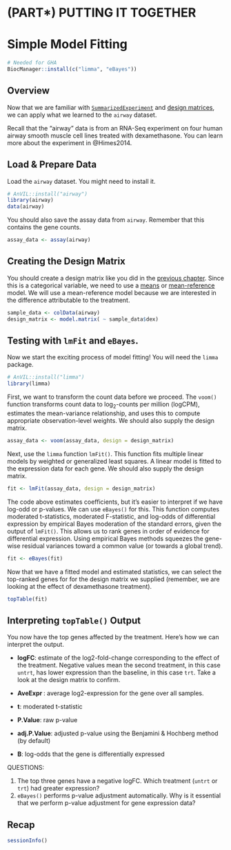 # (PART\*) PUTTING IT TOGETHER {-}

# Simple Model Fitting

```r
# Needed for GHA
BiocManager::install(c("limma", "eBayes"))
```

## Overview

Now that we are familiar with [`SummarizedExperiment`](summarizedexperiment.html#summarizedexperiment) and [design matrices](design-matrices.html#design-matrices), we can apply what we learned to the `airway` dataset. 

Recall that the "airway" data is from an RNA-Seq experiment on four human airway smooth muscle cell lines treated with dexamethasone. You can learn more about the experiment in @Himes2014. 

## Load & Prepare Data

Load the `airway` dataset. You might need to install it.

```r
# AnVIL::install("airway")
library(airway)
data(airway)
```

You should also save the assay data from `airway`. Remember that this contains the gene counts.

```r
assay_data <- assay(airway)
```

## Creating the Design Matrix

You should create a design matrix like you did in the [previous chapter](design-matrices.html#inpractice). Since this is a categorical variable, we need to use a [means](#means) or [mean-reference](#meanref) model. We will use a mean-reference model because we are interested in the difference attributable to the treatment.

```r
sample_data <- colData(airway)
design_matrix <- model.matrix( ~ sample_data$dex)
```

## Testing with `lmFit` and `eBayes`.

Now we start the exciting process of model fitting! You will need the `limma` package.

```r
# AnVIL::install("limma")
library(limma)
```

First, we want to transform the count data before we proceed. The `voom()` function transforms count data to $\log_{2}$-counts per million (logCPM), estimates the mean-variance relationship, and uses this to compute appropriate observation-level weights. We should also supply the design matrix.

```r
assay_data <- voom(assay_data, design = design_matrix)
```

Next, use the `limma` function `lmFit()`. This function fits multiple linear models by weighted or generalized least squares. A linear model is fitted to the expression data for each gene. We should also supply the design matrix.

```r
fit <- lmFit(assay_data, design = design_matrix)
```

The code above estimates coefficients, but it's easier to interpret if we have log-odd or p-values. We can use `eBayes()` for this. This function computes moderated t-statistics, moderated F-statistic, and log-odds of differential expression by empirical Bayes moderation of the standard errors, given the output of `lmFit()`. This allows us to rank genes in order of evidence for differential expression. Using empirical Bayes methods squeezes the gene-wise residual variances toward a common value (or towards a global trend).

```r
fit <- eBayes(fit)
```

Now that we have a fitted model and estimated statistics, we can select the top-ranked genes for for the design matrix we supplied (remember, we are looking at the effect of dexamethasone treatment). 

```r
topTable(fit)
```

## Interpreting `topTable()` Output

You now have the top genes affected by the treatment. Here's how we can interpret the output.

- **logFC**: estimate of the log2-fold-change corresponding to the effect of the treatment. Negative values mean the second treatment, in this case `untrt`, has lower expression than the baseline, in this case `trt`. Take a look at the design matrix to confirm.

- **AveExpr	**: average log2-expression for the gene over all samples.

- **t**: moderated t-statistic

- **P.Value**: raw p-value

- **adj.P.Value**: adjusted p-value using the Benjamini & Hochberg method (by default)

- **B**: log-odds that the gene is differentially expressed

::: {.fyi}
QUESTIONS:

1. The top three genes have a negative logFC. Which treatment (`untrt` or `trt`) had greater expression?
2. `eBayes()` performs p-value adjustment automatically. Why is it essential that we perform p-value adjustment for gene expression data?
:::

## Recap

```r
sessionInfo()
```
